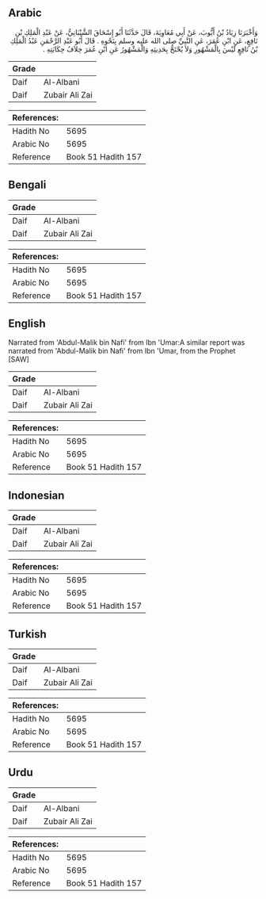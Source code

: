 ## Arabic


<div dir="rtl" lang="ar" style={{fontSize:'larger',backgroundColor:'#f8f9fa',padding:20}}>
وَأَخْبَرَنَا زِيَادُ بْنُ أَيُّوبَ، عَنْ أَبِي مُعَاوِيَةَ، قَالَ حَدَّثَنَا أَبُو إِسْحَاقَ الشَّيْبَانِيُّ، عَنْ عَبْدِ الْمَلِكِ بْنِ نَافِعٍ، عَنِ ابْنِ عُمَرَ، عَنِ النَّبِيِّ صلى الله عليه وسلم بِنَحْوِهِ ‏.‏ قَالَ أَبُو عَبْدِ الرَّحْمَنِ عَبْدُ الْمَلِكِ بْنُ نَافِعٍ لَيْسَ بِالْمَشْهُورِ وَلاَ يُحْتَجُّ بِحَدِيثِهِ وَالْمَشْهُورُ عَنِ ابْنِ عُمَرَ خِلاَفُ حِكَايَتِهِ ‏.‏
</div>
<div style={{backgroundColor:'#f8f9fa',padding:20, marginBottom: 10}}><table> <thead> <tr> <th>Grade</th> <th></th> </tr> </thead> <tbody> <tr><td>Daif</td><td>Al-Albani</td></tr><tr><td>Daif</td><td>Zubair Ali Zai</td></tr></tbody></table><table> <thead> <tr> <th>References:</th> <th></th> </tr> </thead> <tbody><tr><td>Hadith No</td><td>5695</td></tr><tr><td>Arabic No</td><td>5695</td></tr><tr><td>Reference</td><td>Book 51 Hadith 157</td></tr></tbody></table></div>

## Bengali


<div dir="ltr" lang="bn" style={{fontSize:'larger',backgroundColor:'#f8f9fa',padding:20}}>

</div>
<div style={{backgroundColor:'#f8f9fa',padding:20, marginBottom: 10}}><table> <thead> <tr> <th>Grade</th> <th></th> </tr> </thead> <tbody> <tr><td>Daif</td><td>Al-Albani</td></tr><tr><td>Daif</td><td>Zubair Ali Zai</td></tr></tbody></table><table> <thead> <tr> <th>References:</th> <th></th> </tr> </thead> <tbody><tr><td>Hadith No</td><td>5695</td></tr><tr><td>Arabic No</td><td>5695</td></tr><tr><td>Reference</td><td>Book 51 Hadith 157</td></tr></tbody></table></div>

## English


<div dir="ltr" lang="en" style={{fontSize:'larger',backgroundColor:'#f8f9fa',padding:20}}>
Narrated from 'Abdul-Malik bin Nafi' from Ibn 'Umar:A similar report was narrated from 'Abdul-Malik bin Nafi' from Ibn 'Umar, from the Prophet [SAW]
</div>
<div style={{backgroundColor:'#f8f9fa',padding:20, marginBottom: 10}}><table> <thead> <tr> <th>Grade</th> <th></th> </tr> </thead> <tbody> <tr><td>Daif</td><td>Al-Albani</td></tr><tr><td>Daif</td><td>Zubair Ali Zai</td></tr></tbody></table><table> <thead> <tr> <th>References:</th> <th></th> </tr> </thead> <tbody><tr><td>Hadith No</td><td>5695</td></tr><tr><td>Arabic No</td><td>5695</td></tr><tr><td>Reference</td><td>Book 51 Hadith 157</td></tr></tbody></table></div>

## Indonesian


<div dir="ltr" lang="id" style={{fontSize:'larger',backgroundColor:'#f8f9fa',padding:20}}>

</div>
<div style={{backgroundColor:'#f8f9fa',padding:20, marginBottom: 10}}><table> <thead> <tr> <th>Grade</th> <th></th> </tr> </thead> <tbody> <tr><td>Daif</td><td>Al-Albani</td></tr><tr><td>Daif</td><td>Zubair Ali Zai</td></tr></tbody></table><table> <thead> <tr> <th>References:</th> <th></th> </tr> </thead> <tbody><tr><td>Hadith No</td><td>5695</td></tr><tr><td>Arabic No</td><td>5695</td></tr><tr><td>Reference</td><td>Book 51 Hadith 157</td></tr></tbody></table></div>

## Turkish


<div dir="ltr" lang="tr" style={{fontSize:'larger',backgroundColor:'#f8f9fa',padding:20}}>

</div>
<div style={{backgroundColor:'#f8f9fa',padding:20, marginBottom: 10}}><table> <thead> <tr> <th>Grade</th> <th></th> </tr> </thead> <tbody> <tr><td>Daif</td><td>Al-Albani</td></tr><tr><td>Daif</td><td>Zubair Ali Zai</td></tr></tbody></table><table> <thead> <tr> <th>References:</th> <th></th> </tr> </thead> <tbody><tr><td>Hadith No</td><td>5695</td></tr><tr><td>Arabic No</td><td>5695</td></tr><tr><td>Reference</td><td>Book 51 Hadith 157</td></tr></tbody></table></div>

## Urdu


<div dir="rtl" lang="ur" style={{fontSize:'larger',backgroundColor:'#f8f9fa',padding:20}}>

</div>
<div style={{backgroundColor:'#f8f9fa',padding:20, marginBottom: 10}}><table> <thead> <tr> <th>Grade</th> <th></th> </tr> </thead> <tbody> <tr><td>Daif</td><td>Al-Albani</td></tr><tr><td>Daif</td><td>Zubair Ali Zai</td></tr></tbody></table><table> <thead> <tr> <th>References:</th> <th></th> </tr> </thead> <tbody><tr><td>Hadith No</td><td>5695</td></tr><tr><td>Arabic No</td><td>5695</td></tr><tr><td>Reference</td><td>Book 51 Hadith 157</td></tr></tbody></table></div>